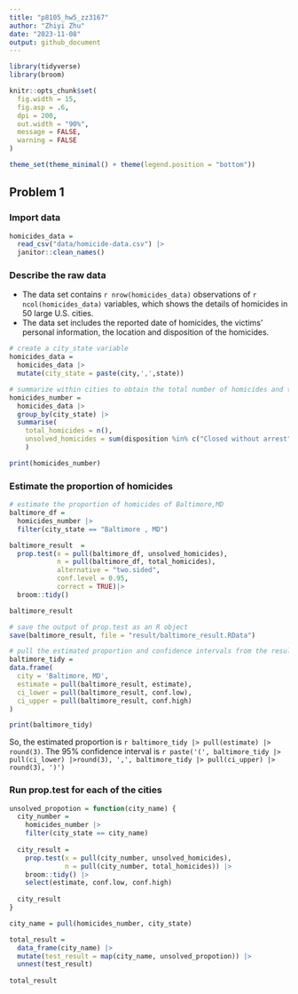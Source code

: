 ```yaml
---
title: "p8105_hw5_zz3167"
author: "Zhiyi Zhu"
date: "2023-11-08"
output: github_document
---
```


```r
library(tidyverse)
library(broom)

knitr::opts_chunk$set(
  fig.width = 15,
  fig.asp = .6,
  dpi = 200,
  out.width = "90%",
  message = FALSE, 
  warning = FALSE
)

theme_set(theme_minimal() + theme(legend.position = "bottom"))

```

## Problem 1

### Import data
```r
homicides_data = 
  read_csv("data/homicide-data.csv") |>
  janitor::clean_names()
```

### Describe the raw data 

* The data set contains `r nrow(homicides_data)` observations of `r ncol(homicides_data)` variables, which shows the details of homicides in 50 large U.S. cities.
* The data set includes the reported date of homicides, the victims' personal information, the location and disposition of the homicides. 

```r
# create a city_state variable
homicides_data =
  homicides_data |>
  mutate(city_state = paste(city,',',state))

# summarize within cities to obtain the total number of homicides and the number of unsolved homicides 
homicides_number = 
  homicides_data |>
  group_by(city_state) |>
  summarise(
    total_homicides = n(),
    unsolved_homicides = sum(disposition %in% c("Closed without arrest","Open/No arrest"))
    )

print(homicides_number)
```

### Estimate the proportion of homicides

```r
# estimate the proportion of homicides of Baltimore,MD
baltimore_df = 
  homicides_number |>
  filter(city_state == "Baltimore , MD")

baltimore_result  =
  prop.test(x = pull(baltimore_df, unsolved_homicides), 
            n = pull(baltimore_df, total_homicides),
            alternative = "two.sided",
            conf.level = 0.95, 
            correct = TRUE)|>
  broom::tidy()

baltimore_result

# save the output of prop.test as an R object
save(baltimore_result, file = "result/baltimore_result.RData")

# pull the estimated proportion and confidence intervals from the resulting tidy dataframe
baltimore_tidy = 
data.frame(
  city = 'Baltimore, MD',
  estimate = pull(baltimore_result, estimate),
  ci_lower = pull(baltimore_result, conf.low),
  ci_upper = pull(baltimore_result, conf.high)
) 

print(baltimore_tidy)
```

So, the estimated proportion is `r baltimore_tidy |> pull(estimate) |> round(3)`. The 95% confidence interval is `r paste('(', baltimore_tidy |> pull(ci_lower) |>round(3), ',', baltimore_tidy |> pull(ci_upper) |> round(3), ')')`

### Run prop.test for each of the cities

```r
unsolved_propotion = function(city_name) {
  city_number = 
    homicides_number |>
    filter(city_state == city_name)
  
  city_result = 
    prop.test(x = pull(city_number, unsolved_homicides), 
              n = pull(city_number, total_homicides)) |>
    broom::tidy() |>
    select(estimate, conf.low, conf.high)
  
  city_result
}

city_name = pull(homicides_number, city_state)

total_result = 
  data_frame(city_name) |>
  mutate(test_result = map(city_name, unsolved_propotion)) |>
  unnest(test_result)
  
total_result
```


